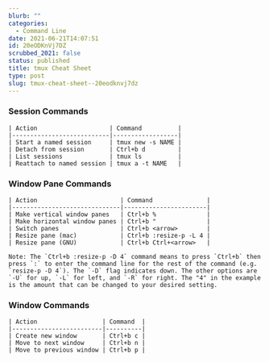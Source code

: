 ```yaml
---
blurb: ""
categories:
  - Command Line
date: 2021-06-21T14:07:51
id: 20eODKnVj7DZ
scrubbed_2021: false
status: published
title: tmux Cheat Sheet
type: post
slug: tmux-cheat-sheet--20eodknvj7dz
---
```


### Session Commands

```
| Action                    | Command          |
|---------------------------|------------------|
| Start a named session     | tmux new -s NAME |
| Detach from session       | Ctrl+b d         |
| List sessions             | tmux ls          |
| Reattach to named session | tmux a -t NAME   |
```




### Window Pane Commands

```
| Action                       | Command               |
|------------------------------|-----------------------|
| Make vertical window panes   | Ctrl+b %              |
| Make horizontal window panes | Ctrl+b "              |
| Switch panes                 | Ctrl+b <arrow>        |
| Resize pane (mac)            | Ctrl+b :resize-p -L 4 |
| Resize pane (GNU)            | Ctrl+b Ctrl+<arrow>   |
```


```
Note: The `Ctrl+b :resize-p -D 4` command means to press `Ctrl+b` then press `:` to enter the command line for the rest of the command (e.g. `resize-p -D 4`). The `-D` flag indicates down. The other options are `-U` for up, `-L` for left, and `-R` for right. The "4" in the example is the amount that can be changed to your desired setting.
```


### Window Commands

```
| Action                  | Command  |
|-------------------------|----------|
| Create new window       | Ctrl+b c |
| Move to next window     | Ctrl+b n |
| Move to previous window | Ctrl+b p |
```
